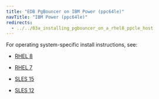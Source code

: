 ```yaml
---
title: "EDB PgBouncer on IBM Power (ppc64le)"
navTitle: "IBM Power (ppc64le)"
redirects:
  - ../../03a_installing_pgbouncer_on_a_rhel8_ppcle_host
---
```


For operating system-specific install instructions, see:

  - [RHEL 8](09_pgbouncer_rhel8_ppcle)

  - [RHEL 7](10_pgbouncer_rhel7_ppcle)
  - [SLES 15](11_pgbouncer_sles15_ppcle)
  - [SLES 12](12_pgbouncer_sles12_ppcle)




